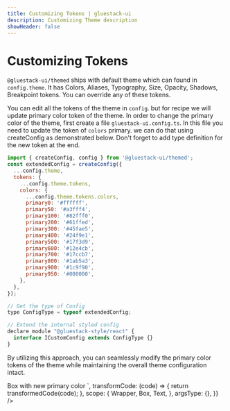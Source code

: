 ```yaml
---
title: Customizing Tokens | gluestack-ui
description: Customizing Theme description
showHeader: false
---
```



<Meta title="Theme/Customizing Tokens" />

# Customizing Tokens

`@gluestack-ui/themed` ships with default theme which can found in `config.theme`. It has Colors, Aliases, Typography, Size, Opacity, Shadows, Breakpoint tokens. You can override any of these tokens.

You can edit all the tokens of the theme in `config`.
but for recipe we will update primary color token of the theme. In order to change the primary color of the theme, first create a file `gluestack-ui.config.ts`. In this file you need to update the token of `colors` primary. we can do that using createConfig as demonstrated below. Don't forget to add type definition for the new token at the end.

```js
import { createConfig, config } from '@gluestack-ui/themed';
const extendedConfig = createConfig({
  ...config.theme,
  tokens: {
    ...config.theme.tokens,
    colors: {
      ...config.theme.tokens.colors,
      primary0: '#ffffff',
      primary50: '#a3fff4',
      primary100: '#82fff0',
      primary200: '#61ffed',
      primary300: '#45fae5',
      primary400: '#24f9e1',
      primary500: '#17f3d9',
      primary600: '#12e4cb',
      primary700: '#17ccb7',
      primary800: '#1ab5a3',
      primary900: '#1c9f90',
      primary950: '#000000',
    },
  },
});

// Get the type of Config
type ConfigType = typeof extendedConfig;

// Extend the internal styled config
declare module "@gluestack-style/react" {
  interface ICustomConfig extends ConfigType {}
}
```

By utilizing this approach, you can seamlessly modify the primary color tokens of the theme while maintaining the overall theme configuration intact.

<AppProvider>
  <CodePreview
    showComponentRenderer={true}
    showArgsController={false}
    metaData={{
      code: `
<Box
  bg="$primary500"
  p="$5"
  rounded="$lg"
>
  <Text color="$primary700">
    Box with new primary color
  </Text>
</Box>
`,
      transformCode: (code) => {
        return transformedCode(code);
      },
      scope: {
        Wrapper,
        Box,
        Text,
      },
      argsType: {},
    }}
  />
</AppProvider>
